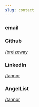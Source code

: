 ```yaml
---
slug: contact
---
```



### email
<ContactForm />

### Github
[/breizeway](https://github.com/breizeway)

### LinkedIn
[/tannor](https://www.linkedin.com/in/tannor/)

### AngelList
[/tannor](https://angel.co/u/tannor)
